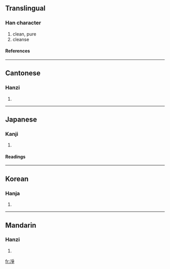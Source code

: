 {{see|净}}

==Translingual==
===Han character===
{{Han char|rn=15|rad=冫|as=08|sn=10|four=3215<sub>7</sub>|canj=戈一月尸木 (IMBSD)}}
# clean, pure
# cleanse
====References====
{{Han ref|kx=0132.400|dkj=01664|dj=0296.280|hdz=10299.061|uh=51C8|ud=20936|bh=D0E4|bd=53476}}
----
==Cantonese==
===Hanzi===
{{yue-hanzi|jyut=|y=jeng6, jing6}}
# {{defn|Cantonese}}
----
==Japanese==
===Kanji===
{{ja-kanji|grade=|rs=冫08}}
# {{defn|Japanese}}
====Readings====
{{ja-readings|on=[[そう]] (sō), [[しょう]] (shō)|kun=[[ひややかなさま]] (hiyayakanasama)}}
----
==Korean==
===Hanja===
{{ko-hanja|hangeul=정|rv=jeong|mr=chŏng}}
# {{defn|Korean}}
----
==Mandarin==
===Hanzi===
{{cmn-hanzi|sim=净|pin=[[jìng]] ([[jing4]]), [[liàng]] ([[liang4]])|wg=ching<sup>4</sup>, liang<sup>4</sup>}}
# {{defn|Mandarin}}

[[fr:凈]]